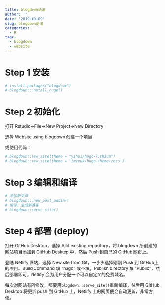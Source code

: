 ```yaml
---
title: blogdown语法
author: ''
date: '2019-09-09'
slug: blogdown语法
categories:
  - R
tags:
  - blogdown
  - website
---
```



# Step 1 安装

```r
# install.packages("blogdown")
# blogdown::install_hugo() 
```

# Step 2 初始化
打开 Rstudio->File->New Project->New Directory 

选择 Website using blogdown 创建一个项目

或使用代码：
```r
# blogdown::new_site(theme = "yihui/hugo-lithium")
# blogdown::new_site(theme = 'imzeuk/hugo-theme-zozo')
```

# Step 3 编辑和编译
```r
# 添加新文章
# blogdown:::new_post_addin()
# 编译，生成新博客
# blogdown::serve_site()
```

# Step 4 部署 (deploy)
打开 GitHub Desktop，选择 Add existing repository，将 blogdown 所创建的网站项目添加到 GitHub Desktop 中，然后 Push 到自己的 GitHub 网页上。

登陆 Netlify 网站，选择 New site from Git，一步步选择刚刚 Push 到 GitHub上的项目。Build Command 填 "hugo" 或不填，Publish directory 填 "Public"，然后部署即可，Netlify 会为用户分配一个可以自定义的免费域名。

每次对网站有所修改，都要用`blogdown::serve_site()`重新编译，然后用 GitHub Desktop 将更新 push 到 GitHub 上，Netlify 上的网页便会自动更新，非常方便。

